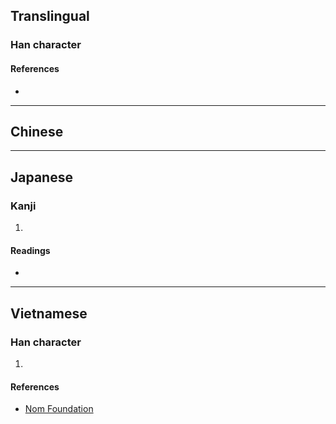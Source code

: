 {{character info}}
==Translingual==

===Han character===
{{Han char|rn=36|rad=夕|as=11|sn=14|four=|canj=YIWN|ids=⿱𠫓⿳罒冖夕}}

====References====
* {{Han ref|kx=0247.170|dkj=05803|hdz=20866.080|uh=5923|ud=22819}}

----

==Chinese==
{{zh-see|夢|v}}

----

==Japanese==

===Kanji===
{{ja-kanji|grade=|rs=夕11}}

# {{rfdef|ja|sort=夕11}}

====Readings====
* {{ja-readings|on=ぼう, む|kun=ゆめ, ゆめ-みる, くら-い}}

----

==Vietnamese==

===Han character===
{{vi-readings|reading=mọng|rs=夕11}}

# {{rfdef|vi|sort=夕11}}

====References====
* [http://nomfoundation.org/common/nom_details.php?codepoint=5923 Nom Foundation]